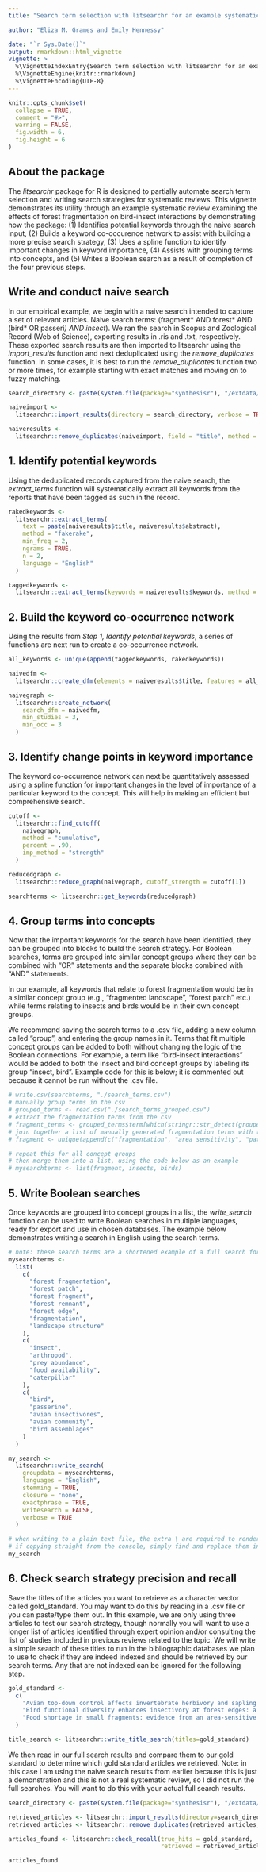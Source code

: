 ```yaml
---
title: "Search term selection with litsearchr for an example systematic review of the effects of forest fragmentation on bird-insect interactions"

author: "Eliza M. Grames and Emily Hennessy"

date: "`r Sys.Date()`"
output: rmarkdown::html_vignette
vignette: >
  %\VignetteIndexEntry{Search term selection with litsearchr for an example systematic review of the effects of forest fragmentation on bird-insect interactions}
  %\VignetteEngine{knitr::rmarkdown}
  %\VignetteEncoding{UTF-8}
---
```



```r
knitr::opts_chunk$set(
  collapse = TRUE,
  comment = "#>",
  warning = FALSE,
  fig.width = 6,
  fig.height = 6
)
```

## About the package  
The *litsearchr* package for R is designed to partially automate search term selection and writing search strategies for systematic reviews. This vignette demonstrates its utility through an example systematic review examining the effects of forest fragmentation on bird-insect interactions by demonstrating how the package: (1) Identifies potential keywords through the naive search input, (2) Builds a keyword co-occurence network to assist with building a more precise search strategy, (3) Uses a spline function to identify important changes in keyword importance, (4) Assists with grouping terms into concepts, and (5) Writes a Boolean search as a result of completion of the four previous steps.

## Write and conduct naive search
In our empirical example, we begin with a naive search intended to capture a set of relevant articles. Naive search terms: (fragment* AND forest* AND (bird* OR passeri*) AND insect*). We ran the search in Scopus and Zoological Record (Web of Science), exporting results in .ris and .txt, respectively. These exported search results are then imported to litsearchr using the *import_results* function and next deduplicated using the *remove_duplicates* function. In some cases, it is best to run the *remove_duplicates* function two or more times, for example starting with exact matches and moving on to fuzzy matching. 

```r
search_directory <- paste(system.file(package="synthesisr"), "/extdata/", sep="")

naiveimport <-
  litsearchr::import_results(directory = search_directory, verbose = TRUE)

naiveresults <-
  litsearchr::remove_duplicates(naiveimport, field = "title", method = "exact")
```



## 1. Identify potential keywords

Using the deduplicated records captured from the naive search, the *extract_terms* function will systematically extract all keywords from the reports that have been tagged as such in the record.

```r
rakedkeywords <-
  litsearchr::extract_terms(
    text = paste(naiveresults$title, naiveresults$abstract),
    method = "fakerake",
    min_freq = 2,
    ngrams = TRUE,
    n = 2,
    language = "English"
  )

taggedkeywords <-
  litsearchr::extract_terms(keywords = naiveresults$keywords, method = "tagged")
```



## 2. Build the keyword co-occurrence network
Using the results from *Step 1, Identify potential keywords*, a series of functions are next run to create a co-occurrence network. 


```r
all_keywords <- unique(append(taggedkeywords, rakedkeywords))

naivedfm <-
  litsearchr::create_dfm(elements = naiveresults$title, features = all_keywords)

naivegraph <-
  litsearchr::create_network(
    search_dfm = naivedfm,
    min_studies = 3,
    min_occ = 3
  )
```



## 3. Identify change points in keyword importance 
The keyword co-occurrence network can next be quantitatively assessed using a spline function for important changes in the level of importance of a particular keyword to the concept. This will help in making an efficient but comprehensive search. 

```r
cutoff <-
  litsearchr::find_cutoff(
    naivegraph,
    method = "cumulative",
    percent = .90,
    imp_method = "strength"
  )

reducedgraph <-
  litsearchr::reduce_graph(naivegraph, cutoff_strength = cutoff[1])

searchterms <- litsearchr::get_keywords(reducedgraph)
```

## 4. Group terms into concepts
Now that the important keywords for the search have been identified, they can be grouped into blocks to build the search strategy. For Boolean searches, terms are grouped into similar concept groups where they can be combined with "OR" statements and the separate blocks combined with "AND" statements.

In our example, all keywords that relate to forest fragmentation would be in a similar concept group (e.g., "fragmented landscape", "forest patch" etc.) while terms relating to insects and birds would be in their own concept groups.

We recommend saving the search terms to a .csv file, adding a new column called "group", and entering the group names in it. Terms that fit multiple concept groups can be added to both without changing the logic of the Boolean connections. For example, a term like "bird-insect interactions" would be added to both the insect and bird concept groups by labeling its group "insect, bird". Example code for this is below; it is commented out because it cannot be run without the .csv file.

```r

# write.csv(searchterms, "./search_terms.csv")
# manually group terms in the csv
# grouped_terms <- read.csv("./search_terms_grouped.csv")
# extract the fragmentation terms from the csv
# fragment_terms <- grouped_terms$term[which(stringr::str_detect(grouped_terms$group, "fragment"))]
# join together a list of manually generated fragmentation terms with the ones from the csv
# fragment <- unique(append(c("fragmentation", "area sensitivity", "patch size")), fragment_terms)

# repeat this for all concept groups
# then merge them into a list, using the code below as an example
# mysearchterms <- list(fragment, insects, birds)

```



## 5. Write Boolean searches
Once keywords are grouped into concept groups in a list, the *write_search* function can be used to write Boolean searches in multiple languages, ready for export and use in chosen databases. The example below demonstrates writing a search in English using the search terms.


```r
# note: these search terms are a shortened example of a full search for illustration purposes only
mysearchterms <-
  list(
    c(
      "forest fragmentation",
      "forest patch",
      "forest fragment",
      "forest remnant",
      "forest edge",
      "fragmentation",
      "landscape structure"
    ),
    c(
      "insect",
      "arthropod",
      "prey abundance",
      "food availability",
      "caterpillar"
    ),
    c(
      "bird",
      "passerine",
      "avian insectivores",
      "avian community",
      "bird assemblages"
    )
  )

my_search <-
  litsearchr::write_search(
    groupdata = mysearchterms,
    languages = "English",
    stemming = TRUE,
    closure = "none",
    exactphrase = TRUE,
    writesearch = FALSE,
    verbose = TRUE
  )

# when writing to a plain text file, the extra \ are required to render the * and " properly
# if copying straight from the console, simply find and replace them in a text editor
my_search

```


## 6. Check search strategy precision and recall

Save the titles of the articles you want to retrieve as a character vector called gold_standard. You may want to do this by reading in a .csv file or you can paste/type them out. In this example, we are only using three articles to test our search strategy, though normally you will want to use a longer list of articles identified through expert opinion and/or consulting the list of studies included in previous reviews related to the topic. We will write a simple search of these titles to run in the bibliographic databases we plan to use to check if they are indeed indexed and should be retrieved by our search terms. Any that are not indexed can be ignored for the following step.


```r
gold_standard <-
  c(
    "Avian top-down control affects invertebrate herbivory and sapling growth more strongly than overstorey species composition in temperate forest fragments",
    "Bird functional diversity enhances insectivory at forest edges: a transcontinental experiment",
    "Food shortage in small fragments: evidence from an area-sensitive passerine"
  )

title_search <- litsearchr::write_title_search(titles=gold_standard)

```

We then read in our full search results and compare them to our gold standard to determine which gold standard articles we retrieved. Note: in this case I am using the naive search results from earlier because this is just a demonstration and this is not a real systematic review, so I did not run the full searches. You will want to do this with your actual full search results. 

```r
search_directory <- paste(system.file(package="synthesisr"), "/extdata/", sep="")

retrieved_articles <- litsearchr::import_results(directory=search_directory)
retrieved_articles <- litsearchr::remove_duplicates(retrieved_articles, field="title", method="exact")

articles_found <- litsearchr::check_recall(true_hits = gold_standard,
                                           retrieved = retrieved_articles$title)

articles_found
```

